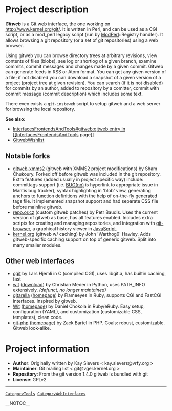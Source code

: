 = Project description =
<b><i>Gitweb</b></i> is a [[Git]] web interface, the one working on http://www.kernel.org/git/. It is written in Perl, and can be used as a CGI script, or as a mod_perl legacy script (run by [[ModPerl]]::Registry handler). It allows browsing a git repository (or a set of git repositories) using a web browser.

Using gitweb you can browse directory trees at arbitrary revisions, view contents of files (blobs), see log or shortlog of a given branch, examine commits, commit messages and changes made by a given commit.  Gitweb can generate feeds in RSS or Atom format.  You can get any given version of a file; if not disabled you can download a snapshot of a given version of a project (project tree at given revision).  You can search (if it is not disabled) for commits by an author, added to repository by a comitter, commit with commit message (commit description) which includes some text.

There even exists a <code><nowiki>git-instaweb</nowiki></code> script to setup gitweb and a web server for browsing the local repository.

<b>See also:</b>

* [[InterfacesFrontendsAndTools#gitweb:gitweb entry in [[InterfacesFrontendsAndTools]] page]]
* [[GitwebWishlist]]
== Notable forks ==
* [http://git.xmms.se/?p=gitweb-xmms2.git;a=summary gitweb-xmms2] (gitweb with XMMS2 project modifications) by Sham Chukoury. Forked off before gitweb was included in the git repository. Extra features (added usually in project specific way) include: committags support (i.e. <u>BUG(nn)</u> is hyperlink to appropriate issue in Mantis bug tracker), syntax highlighting in 'blob' view, generating anchors to function definitions with the help of on-the-fly generated tags file. It implemented snapshot support and had separate CSS file before mainline gitweb.
* [http://repo.or.cz/w/git/repo.git repo.or.cz] (custom gitweb patches) by Petr Baudis. Uses the current version of gitweb as base, has all features enabled. Includes extra scripts for creating and managing repositories, and integration with [http://repo.or.cz/w/git-browser.git/ git-browser], a graphical history viewer in [[JavaScript]].
* [http://www.kernel.org/git/?p=git/warthog9/gitweb.git;a=summary kernel.org] (gitweb w/ caching) by John 'Warthog9' Hawley. Adds gitweb-specific caching support on top of generic gitweb. Split into many smaller modules.
== Other web interfaces ==
* [http://hjemli.net/git/cgit/ cgit] by Lars Hjemli in C (compiled CGI), uses libgit.a, has builtin caching, fast
* [http://www.grmso.net:8090/ wit] ([http://www.absolutegiganten.org/wit/ download]) by Christian Meder in Python, uses PATH_INFO extensively. <i>(defunct, no longer maintained)</i>
* [http://git.flameeyes.is-a-geek.org/gitarella/ gitarella] ([http://flameeyes.is-a-geek.org/projects#gitarella homepage]) by Flameeyes in Ruby, supports CGI and Fast<code><nowiki></nowiki></code>CGI interfaces. Inspired by gitweb.
* [http://dan.chokola.com/wit/ Wit] ([http://dan.chokola.com/software/wit.rhtml homepage]) by Daniel Chokola in Ruby/eRuby. Easy setup, configuration (YAML), and customization (customizable CSS, templates), clean code.
* [http://zackb.org/git-php/git.php git-php] ([http://code.google.com/p/git-php/ homepage]) by Zack Bartel in PHP. Goals: robust, customizable. Gitweb look-alike.
= Project information =
* <b>Author</b>: Originally written by Kay Sievers < kay.sievers@vrfy.org >
* <b>Maintainer</b>: Git mailing list < git@vger.kernel.org >
* <b>Repository</b>: From the git version 1.4.0 gitweb is bundled with git
* <b>License</b>: GPLv2
----
 [[CategoryTools]] [[CategoryWebInterfaces]]

__NOTOC__